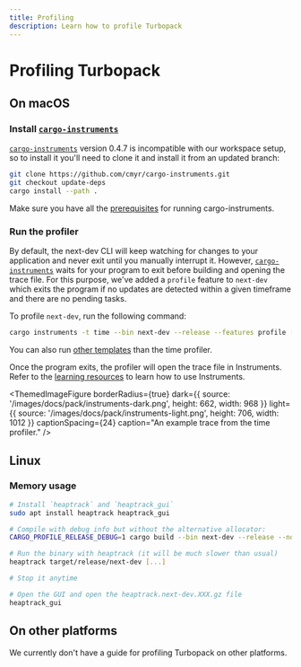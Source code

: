 ```yaml
---
title: Profiling
description: Learn how to profile Turbopack
---
```



# Profiling Turbopack

## On macOS

### Install [`cargo-instruments`]

[`cargo-instruments`] version 0.4.7 is incompatible with our workspace setup, so to install it you'll need to clone it and install it from an updated branch:

```sh
git clone https://github.com/cmyr/cargo-instruments.git
git checkout update-deps
cargo install --path .
```

Make sure you have all the [prerequisites](https://github.com/cmyr/cargo-instruments#pre-requisites) for running cargo-instruments.

### Run the profiler

By default, the next-dev CLI will keep watching for changes to your application and never exit until you manually interrupt it. However, [`cargo-instruments`] waits for your program to exit before building and opening the trace file. For this purpose, we've added a `profile` feature to `next-dev` which exits the program if no updates are detected within a given timeframe and there are no pending tasks.

To profile `next-dev`, run the following command:

```sh
cargo instruments -t time --bin next-dev --release --features profile [-- [...args]]
```

You can also run [other templates](https://github.com/cmyr/cargo-instruments#templates) than the time profiler.

Once the program exits, the profiler will open the trace file in Instruments. Refer to the [learning resources](https://github.com/cmyr/cargo-instruments#resources) to learn how to use Instruments.

<ThemedImageFigure
  borderRadius={true}
  dark={{
    source: '/images/docs/pack/instruments-dark.png',
    height: 662,
    width: 968
  }}
  light={{
    source: '/images/docs/pack/instruments-light.png',
    height: 706,
    width: 1012
  }}
  captionSpacing={24}
  caption="An example trace from the time profiler."
/>

## Linux

### Memory usage

```sh
# Install `heaptrack` and `heaptrack_gui`
sudo apt install heaptrack heaptrack_gui

# Compile with debug info but without the alternative allocator:
CARGO_PROFILE_RELEASE_DEBUG=1 cargo build --bin next-dev --release --no-default-features --features cli

# Run the binary with heaptrack (it will be much slower than usual)
heaptrack target/release/next-dev [...]

# Stop it anytime

# Open the GUI and open the heaptrack.next-dev.XXX.gz file
heaptrack_gui
```

## On other platforms

We currently don't have a guide for profiling Turbopack on other platforms.

[`cargo-instruments`]: https://github.com/cmyr/cargo-instruments
